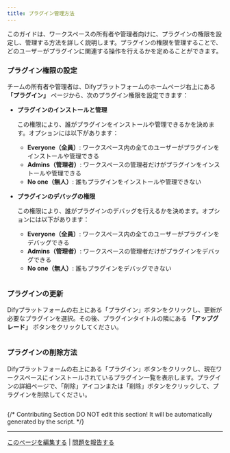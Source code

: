 ```yaml
---
title: プラグイン管理方法
---
```


このガイドは、ワークスペースの所有者や管理者向けに、プラグインの権限を設定し、管理する方法を詳しく説明します。プラグインの権限を管理することで、どのユーザーがプラグインに関連する操作を行えるかを定めることができます。

### **プラグイン権限の設定**

チームの所有者や管理者は、Difyプラットフォームのホームページ右上にある **「プラグイン」** ページから、次のプラグイン権限を設定できます：

*   **プラグインのインストールと管理**

    この権限により、誰がプラグインをインストールや管理できるかを決めます。オプションには以下があります：

    * **Everyone（全員）**: ワークスペース内の全てのユーザーがプラグインをインストールや管理できる
    * **Admins（管理者）**: ワークスペースの管理者だけがプラグインをインストールや管理できる
    * **No one（無人）**: 誰もプラグインをインストールや管理できない

*   **プラグインのデバッグの権限**

    この権限により、誰がプラグインのデバッグを行えるかを決めます。オプションには以下があります：

    * **Everyone（全員）**: ワークスペース内の全てのユーザーがプラグインをデバッグできる
    * **Admins（管理者）**: ワークスペースの管理者だけがプラグインをデバッグできる
    * **No one（無人）**: 誰もプラグインをデバッグできない

<img
src="https://assets-docs.dify.ai/2024/12/a2bca75a7757b7cafae2cb4ba0ad9fff.png"
className="mx-auto"
alt=""
/>

### **プラグインの更新**

Difyプラットフォームの右上にある「プラグイン」ボタンをクリックし、更新が必要なプラグインを選択。その後、プラグインタイトルの隣にある **「アップグレード」** ボタンをクリックしてください。

<img
src="https://assets-docs.dify.ai/2024/12/83bd5ec12ec914c73d0ea2a5992cd6df.png"
className="mx-auto"
alt=""
/>

### **プラグインの削除方法**

Difyプラットフォームの右上にある「プラグイン」ボタンをクリックし、現在ワークスペースにインストールされているプラグイン一覧を表示します。プラグインの詳細ページで、「削除」アイコンまたは「削除」ボタンをクリックして、プラグインを削除してください。

<img
src="https://assets-docs.dify.ai/2024/12/6cb1c000d20720c16ae3c0a70df26fd3.png"
className="mx-auto"
alt=""
/>

{/*
Contributing Section
DO NOT edit this section!
It will be automatically generated by the script.
*/}

---

[このページを編集する](https://github.com/langgenius/dify-docs/edit/main/ja-jp/plugins/manage-plugins.mdx) | [問題を報告する](https://github.com/langgenius/dify-docs/issues/new?template=docs.yml)

